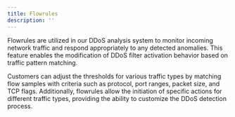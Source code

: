 ```yaml
---
title: Flowrules
description: ''
---
```



Flowrules are utilized in our DDoS analysis system to monitor incoming network traffic and respond appropriately to any detected anomalies. This feature enables the modification of DDoS filter activation behavior based on traffic pattern matching.

Customers can adjust the thresholds for various traffic types by matching flow samples with criteria such as protocol, port ranges, packet size, and TCP flags. Additionally, flowrules allow the initiation of specific actions for different traffic types, providing the ability to customize the DDoS detection process.